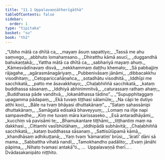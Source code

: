 ```yaml
---
title: "11.1 Uppalavaṇṇātherīgāthā"
tableOfContents: false
sidebar:
  order: 1
type: "tipitaka"
basket: "su"
book: "th2"
---
```



<DynamicBreadcrumb />

<Division number="224" book="th2" bookNo="19" page="404">

<Paragraph number="298" type="verses" book="th2">
_“Ubho mātā ca dhītā ca,_  
_mayaṃ āsuṃ sapattiyo;_  
_Tassā me ahu saṃvego,_  
_abbhuto lomahaṃsano._  

</Paragraph>

</Division>
<Division number="225" book="th2" bookNo="19" page="404">

<Paragraph number="299" type="verses" book="th2">
_Dhiratthu kāmā asucī,_  
_duggandhā bahukaṇṭakā;_  
_Yattha mātā ca dhītā ca,_  
_sabhariyā mayaṃ ahuṃ._  

</Paragraph>

</Division>
<Division number="226" book="th2" bookNo="19" page="404">

<Paragraph number="300" type="verses" book="th2">
_Kāmesvādīnavaṃ disvā,_  
_nekkhammaṃ daṭṭhu khemato;_  
_Sā pabbajjiṃ rājagahe,_  
_agārasmānagāriyaṃ._  

</Paragraph>

</Division>
<Division number="227" book="th2" bookNo="19" page="404">

<Paragraph number="301" type="verses" book="th2">
_Pubbenivāsaṃ jānāmi,_  
_dibbacakkhu visodhitaṃ;_  
_Cetopariccañāṇañca,_  
_sotadhātu visodhitā._  

</Paragraph>

</Division>
<Division number="228" book="th2" bookNo="19" page="404">

<Paragraph number="302" type="verses" book="th2">
_Iddhīpi me sacchikatā,_  
_patto me āsavakkhayo;_  
_Chaḷabhiññā sacchikatā,_  
_kataṃ buddhassa sāsanaṃ._  

</Paragraph>

</Division>
<Division number="229" book="th2" bookNo="19" page="404">

<Paragraph number="303" type="verses" book="th2">
_Iddhiyā abhinimmitvā,_  
_caturassaṃ rathaṃ ahaṃ;_  
_Buddhassa pāde vanditvā,_  
_lokanāthassa tādino”._  

</Paragraph>

</Division>
<Division number="230" book="th2" bookNo="19" page="404">

<Paragraph number="304" type="verses" book="th2">
_“Supupphitaggaṃ upagamma pādapaṃ,_  
_Ekā tuvaṃ tiṭṭhasi sālamūle;_  
_Na cāpi te dutiyo atthi koci,_  
_Bāle na tvaṃ bhāyasi dhuttakānaṃ”._  

</Paragraph>

</Division>
<Division number="231" book="th2" bookNo="19" page="404">

<Paragraph number="305" type="verses" book="th2">
_“Sataṃ sahassānipi dhuttakānaṃ,_  
_Samāgatā edisakā bhaveyyuṃ;_  
_Lomaṃ na iñje napi sampavedhe,_  
_Kiṃ me tuvaṃ māra karissaseko._  

</Paragraph>

</Division>
<Division number="232" book="th2" bookNo="19" page="404">

<Paragraph number="306" type="verses" book="th2">
_Esā antaradhāyāmi,_  
_kucchiṃ vā pavisāmi te;_  
_Bhamukantare tiṭṭhāmi,_  
_tiṭṭhantiṃ maṃ na dakkhasi._  

</Paragraph>

</Division>
<Division number="233" book="th2" bookNo="19" page="405">

<Paragraph number="307" type="verses" book="th2">
_Cittamhi vasībhūtāhaṃ,_  
_iddhipādā subhāvitā;_  
_Chaḷabhiññā sacchikatā,_  
_kataṃ buddhassa sāsanaṃ._  

</Paragraph>

</Division>
<Division number="234" book="th2" bookNo="19" page="405">

<Paragraph number="308" type="verses" book="th2">
_Sattisūlūpamā kāmā,_  
_khandhāsaṃ adhikuṭṭanā;_  
_Yaṃ tvaṃ ‘kāmaratiṃ’ brūsi,_  
_‘āratī’ dāni sā mama._  

</Paragraph>

</Division>
<Division number="235" book="th2" bookNo="19" page="405">

<Paragraph number="309" type="verses" book="th2">
_Sabbattha vihatā nandī,_  
_Tamokhandho padālito;_  
_Evaṃ jānāhi pāpima,_  
_Nihato tvamasi antakā”ti._  


</Paragraph>
</Division>

<Paragraph number="310" type="center" book="th2">
…  Uppalavaṇṇā therī… .



</Paragraph>

<Paragraph number="311" type="center" book="th2">
Dvādasakanipāto niṭṭhito.
</Paragraph>